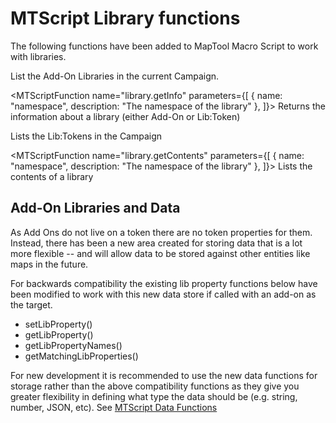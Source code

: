 # MTScript Library functions

The following functions have been added to MapTool Macro Script to work with libraries.

<MTScriptFunction name="library.listAddOnLibraries">
  List the Add-On Libraries in the current Campaign.
</MTScriptFunction>

<MTScriptFunction name="library.getInfo"
                  parameters={[
                    {
                      name: "namespace",
                      description: "The namespace of the library"
                    },
                  ]}>
  Returns the information about a library (either Add-On or Lib:Token)
</MTScriptFunction>

<MTScriptFunction name="library.listTokenLibraries">
  Lists the Lib:Tokens in the Campaign
</MTScriptFunction>

<MTScriptFunction name="library.getContents"
                  parameters={[
                    {
                      name: "namespace",
                      description: "The namespace of the library"
                    },
                  ]}>
  Lists the contents of a library
</MTScriptFunction>

## Add-On Libraries and Data
As Add Ons do not live on a token there are no token properties for them. Instead, there has
been a new area created for storing data that is a lot more flexible -- and will allow data to
be stored against other entities like maps in the future.

For backwards compatibility the existing lib property functions below have been modified to work
with this new data store if called with
an add-on as the target.
* setLibProperty()
* getLibProperty()
* getLibPropertyNames()
* getMatchingLibProperties()

For new development it is recommended to use the new data functions for storage rather than the
above compatibility functions as they give you greater flexibility in defining what type the
data should be (e.g. string, number, JSON, etc).
See [MTScript Data Functions](../data/)